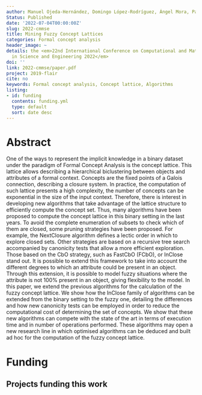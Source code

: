 ```yaml
---
author: Manuel Ojeda-Hernández, Domingo López-Rodríguez, Ángel Mora, Pablo Cordero
Status: Published
date: '2022-07-04T00:00:00Z'
slug: 2022-cmmse
title: Mining Fuzzy Concept Lattices
categories: Formal concept analysis
header_image: ~
details: the <em>22nd International Conference on Computational and Mathematical Methods
  in Science and Engineering 2022</em>
doi: ''
link: 2022-cmmse/paper.pdf
project: 2019-flair
cite: no
keywords: Formal concept analysis, Concept lattice, Algorithms
listing:
- id: funding
  contents: funding.yml
  type: default
  sort: date desc
---
```




# Abstract


One of the ways to represent the implicit knowledge in a binary dataset
  under the paradigm of Formal Concept Analysis is the concept lattice. This lattice
  allows describing a hierarchical biclustering between objects and attributes of
  a formal context. Concepts are the fixed points of a Galois connection, describing
  a closure system. In practice, the computation of such lattice presents a high complexity,
  the number of concepts can be exponential in the size of the input context. Therefore,
  there is interest in developing new algorithms that take advantage of the lattice
  structure to efficiently compute the concept set. Thus, many algorithms have been
  proposed to compute the concept lattice in this binary setting in the last years.
  To avoid the complete enumeration of subsets to check which of them are closed,
  some pruning strategies have been proposed. For example, the NextClosure algorithm
  defines a lectic order in which to explore closed sets. Other strategies are based
  on a recursive tree search accompanied by canonicity tests that allow a more efficient
  exploration. Those based on the CbO strategy, such as FastCbO (FCbO), or InClose
  stand out. It is possible to extend this framework to take into account the different
  degrees to which an attribute could be present in an object. Through this extension,
  it is possible to model fuzzy situations where the attribute is not 100% present
  in an object, giving flexibility to the model. In this paper, we extend the previous
  algorithms for the calculation of the fuzzy concept lattice. We show how the InClose
  family of algorithms can be extended from the binary setting to the fuzzy one, detailing
  the differences and how new canonicity tests can be employed in order to reduce
  the computational cost of determining the set of concepts. We show that these new
  algorithms can compete with the state of the art in terms of execution time and
  in number of operations performed. These algorithms may open a new research line
  in which optimised algorithms can be deduced and built ad hoc for the computation
  of the fuzzy concept lattice.




# Funding
::: {.callout-note appearance='minimal' collapse=false}
## Projects funding this work

:::{#funding}
:::
:::






